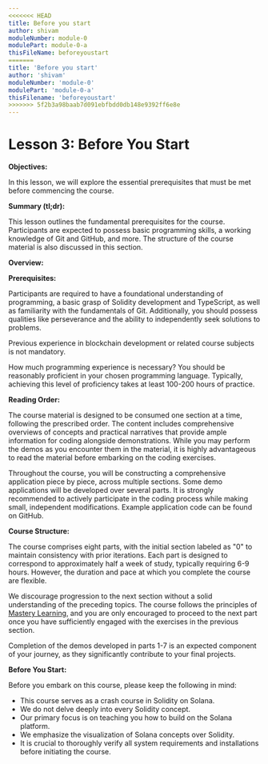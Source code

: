 ```yaml
---
<<<<<<< HEAD
title: Before you start
author: shivam
moduleNumber: module-0
modulePart: module-0-a
thisFileName: beforeyoustart
=======
title: 'Before you start'
author: 'shivam'
moduleNumber: 'module-0'
modulePart: 'module-0-a'
thisFilename: 'beforeyoustart'
>>>>>>> 5f2b3a98baab7d091ebfbdd0db148e9392ff6e8e
---
```



# **Lesson 3: Before You Start**

**Objectives:**

In this lesson, we will explore the essential prerequisites that must be met before commencing the course.

**Summary (tl;dr):**

This lesson outlines the fundamental prerequisites for the course. Participants are expected to possess basic programming skills, a working knowledge of Git and GitHub, and more. The structure of the course material is also discussed in this section.

**Overview:**

**Prerequisites:**

Participants are required to have a foundational understanding of programming, a basic grasp of Solidity development and TypeScript, as well as familiarity with the fundamentals of Git. Additionally, you should possess qualities like perseverance and the ability to independently seek solutions to problems.

Previous experience in blockchain development or related course subjects is not mandatory.

How much programming experience is necessary? You should be reasonably proficient in your chosen programming language. Typically, achieving this level of proficiency takes at least 100-200 hours of practice.

**Reading Order:**

The course material is designed to be consumed one section at a time, following the prescribed order. The content includes comprehensive overviews of concepts and practical narratives that provide ample information for coding alongside demonstrations. While you may perform the demos as you encounter them in the material, it is highly advantageous to read the material before embarking on the coding exercises.

Throughout the course, you will be constructing a comprehensive application piece by piece, across multiple sections. Some demo applications will be developed over several parts. It is strongly recommended to actively participate in the coding process while making small, independent modifications. Example application code can be found on GitHub.

**Course Structure:**

The course comprises eight parts, with the initial section labeled as "0" to maintain consistency with prior iterations. Each part is designed to correspond to approximately half a week of study, typically requiring 6-9 hours. However, the duration and pace at which you complete the course are flexible.

We discourage progression to the next section without a solid understanding of the preceding topics. The course follows the principles of [Mastery Learning](https://en.wikipedia.org/wiki/Mastery_learning), and you are only encouraged to proceed to the next part once you have sufficiently engaged with the exercises in the previous section.

Completion of the demos developed in parts 1-7 is an expected component of your journey, as they significantly contribute to your final projects.

**Before You Start:**

Before you embark on this course, please keep the following in mind:

- This course serves as a crash course in Solidity on Solana.
- We do not delve deeply into every Solidity concept.
- Our primary focus is on teaching you how to build on the Solana platform.
- We emphasize the visualization of Solana concepts over Solidity.
- It is crucial to thoroughly verify all system requirements and installations before initiating the course.
